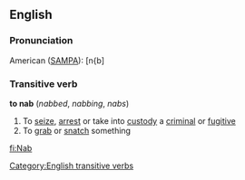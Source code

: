 ==English==

===Pronunciation===

American ([[SAMPA]]): [n{b]

===Transitive verb===
'''to nab'''  (''nabbed'', ''nabbing'', ''nabs'')
# To [[seize]], [[arrest]] or take into [[custody]] a [[criminal]] or [[fugitive]]
# To [[grab]] or [[snatch]] something
[[Category:English transitive verbs]]

[[fi:Nab]]